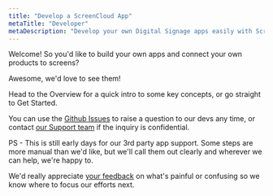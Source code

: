 ```yaml
---
title: "Develop a ScreenCloud App"
metaTitle: "Developer"
metaDescription: "Develop your own Digital Signage apps easily with ScreenCloud."
---
```


Welcome! So you'd like to build your own apps and connect your own products to screens?

Awesome, we'd love to see them!

Head to the <Link to="/overview">Overview</Link> for a quick intro to some key concepts, or go straight to <Link to="/get-started">Get Started</Link>.

You can use the [Github Issues](https://github.com/screencloud/developer/issues) to raise a question to our devs any time, or contact [our Support team](https://screen.cloud/contact) if the inquiry is confidential.

PS - This is still early days for our 3rd party app support. Some steps are more manual than we'd like, but we'll call them out clearly and wherever we can help, we're happy to.

We'd really appreciate [your feedback](https://github.com/screencloud/developer/issues) on what's painful or confusing so we know where to focus our efforts next.
